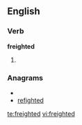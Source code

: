 ==English==

===Verb===
'''freighted'''

# {{past of|freight}}

===Anagrams===
* {{alphagram|deefghirt}}
* [[refighted#English|refighted]]

[[te:freighted]]
[[vi:freighted]]
